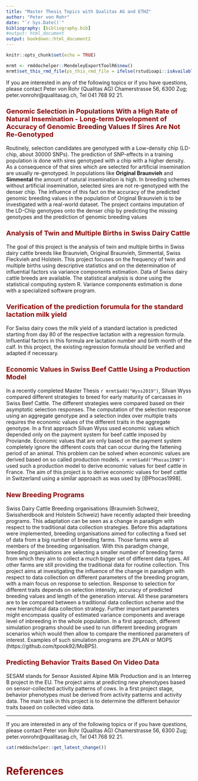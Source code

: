 ```yaml
---
title: "Master Thesis Topics with Qualitas AG and ETHZ"
author: "Peter von Rohr"
date: "`r Sys.Date()`"
bibliography: [bibliography.bib]
#output: html_document
output: bookdown::html_document2
---
```


```r
knitr::opts_chunk$set(echo = TRUE)
```

```r
mrmt <- rmddochelper::MendeleyExportToolR6$new()
mrmt$set_this_rmd_file(ps_this_rmd_file = ifelse(rstudioapi::isAvailable(), rstudioapi::getSourceEditorContext()$path, rprojroot::thisfile()))
```


<style type="text/css">
h1.title {
  font-size: 32px;
  color: Black;
}
h1 { /* Header 1 */
  font-size: 28px;
  color: DarkRed;
}
h2 { /* Header 2 */
    font-size: 22px;
  color: DarkRed;
}
h3 { /* Header 3 */
  font-size: 18px;
  color: DarkRed;
}
</style>

If you are interested in any of the following topics or if you have questions, please contact Peter von Rohr (Qualitas AG) Chamerstrasse 56, 6300 Zug; peter.vonrohr@qualitasag.ch, Tel 041 768 92 21.


### Genomic Selection in Populations With a High Rate of Natural Insemination - Long-term Development of Accuracy of Genomic Breeding Values If Sires Are Not Re-Genotyped {-#project_header .emphasized}

Routinely, selection candidates are genotyped with a Low-density chip (LD-chip, about 30000 SNPs). The prediction of SNP-effects in a training population is done with sires genotyped with a chip with a higher density. As a consequence of that sires which are selected for artificial insemination are usually re-genotyped. In populations like __Original Braunvieh__ and __Simmental__ the amount of natural insemination is high. In breeding schemes without artificial insemination, selected sires are not re-genotyped with the denser chip. The influence of this fact on the accuracy of the predicted genomic breeding values in the population of Original Braunvieh is to be investigated with a real-world dataset. The project contains imputation of the LD-Chip genotypes onto the denser chip by predicting the missing genotypes and the prediction of genomic breeding values


### Analysis of Twin and Multiple Births in Swiss Dairy Cattle {-#project_header .emphasized}

The goal of this project is the analysis of twin and multiple births in Swiss dairy cattle breeds like Braunvieh, Original Braunvieh, Simmental, Swiss Fleckvieh and Holstein. This project focuses on the frequency of twin and multiple births using descriptive statistics and on the determination of influential factors via variance components estimation. Data of Swiss dairy cattle breeds are available. The statistical analysis is done using the statistical computing system R. Variance components estimation is done with a specialized software program.


### Verification of the prediction forumula for the standard lactation milk yield   {-#project_header .emphasized}

For Swiss dairy cows the milk yield of a standard lactation is predicted starting from day 80 of the respective lactation with a regression formula. Influential factors in this formula are lactation number and birth month of the calf. In this project, the existing regression formula should be verified and adapted if necessary. 


### Economic Values in Swiss Beef Cattle Using a Production Model   {-#project_header .emphasized}
In a recently completed Master Thesis `r mrmt$add("Wyss2019")`, Silvan Wyss compared different strategies to breed for early maturity of carcasses in Swiss Beef Cattle. The different strategies were compared based on their asymptotic selection responses. The computation of the selection response using an aggregate genotype and a selection index over multiple traits requires the economic values of the different traits in the aggregate genotype. In a first approach Silvan Wyss used economic values which depended only on the payment system for beef cattle imposed by Proviande. Economic values that are only based on the payment system completely ignore the different costs that can occur during the fattening period of an animal. This problem can be solved when economic values are derived based on so called production models. `r mrmt$add("Phocas1998")` used such a production model to derive economic values for beef cattle in France. The aim of this project is to derive economic values for beef cattle in Switzerland using a similar approach as was used by [@Phocas1998].


### New Breeding Programs   {-#project_header .emphasized}
Swiss Dairy Cattle Breeding organisations (Braunvieh Schweiz, Swissherdbook and Holstein Schweiz) have recently adapted their breeding programs. This adaptation can be seen as a change in paradigm with respect to the traditional data collection strategies. Before this adaptations were implemented, breeding organisations aimed for collecting a fixed set of data from a big number of breeding farms. Those farms were all members of the breeding organisation. With this paradigm change, breeding organisations are selecting a smaller number of breeding farms from which they aim to collect a much bigger set of different data types. All other farms are still providing the traditional data for routine collection. This project aims at investigating the influence of the change in paradigm with respect to data collection on different parameters of the breeding program, with a main focus on response to selection. Response to selection for different traits depends on selection intensity, accuracy of predicted breeding values and length of the generation interval. All these parameters are to be compared between a traditional data collection scheme and the new hierarchical data collection strategy. Further important parameters might encompass quality of estimated variance components and average level of inbreeding in the whole population. In a first approach, different simulation programs should be used to run different breeding program scenarios which would then allow to compare the mentioned parameters of interest. Examples of such simulation programs are ZPLAN or MOPS (https://github.com/tpook92/MoBPS).


### Predicting Behavior Traits Based On Video Data   {-#project_header .emphasized}
SESAM stands for Sensor Assisted Alpine Milk Production and is an Interreg B project in the EU. The project aims at predicting new phenotypes based on sensor-collected activity patterns of cows. In a first project stage, behavior phenotypes must be derived from activity patterns and activity data. The main task in this project is to determine the different behavior traits based on collected video data.

---

If you are interested in any of the following topics or if you have questions, please contact Peter von Rohr (Qualitas AG) Chamerstrasse 56, 6300 Zug; peter.vonrohr@qualitasag.ch, Tel 041 768 92 21.


```r
cat(rmddochelper::get_latest_change())
```
 
# References {-}   
